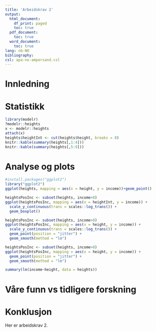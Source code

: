 ```yaml
---
title: 'Arbeidskrav 2'
output:
  html_document:
    df_print: paged
    toc: true
  pdf_document:
    toc: true 
  word_document:
    toc: true 
lang: nb-NO
bibliography: 
csl: apa-no-ampersand.csl
---
```

 

# Innledning

# Statistikk

```r
library(modelr)
?modelr::heights
x <- modelr::heights
attach(x)
heights$heightInt <- cut(heights$height, breaks = 8)
knitr::kable(summary(heights[,1:4]))
knitr::kable(summary(heights[,5:9]))

``` 


# Analyse og plots



```r
#install.packages("ggplot2")
library("ggplot2")
ggplot(heights, mapping = aes(x = height, y = income))+geom_point()

```


```r
heightsPosInc <- subset(heights, income>0)
ggplot(heightsPosInc, mapping = aes(x = heightInt, y = income)) +
  scale_y_continuous(trans = scales::log_trans()) +
  geom_boxplot()
```

```r
heightsPosInc <- subset(heights, income>0)
ggplot(heightsPosInc, mapping = aes(x = height, y = income)) +
  scale_y_continuous(trans = scales::log_trans()) +
  geom_point(position = "jitter") +
  geom_smooth(method = "lm")
```



```r
heightsPosInc <- subset(heights, income>0)
ggplot(heightsPosInc, mapping = aes(x = height, y = income)) + 
  geom_point(position = "jitter") +
  geom_smooth(method = "lm")
```

```r
summary(lm(income~height, data = heights))
```

# Våre funn vs tidligere forskning

# Konklusjon

Her er arbeidskrav 2. 


